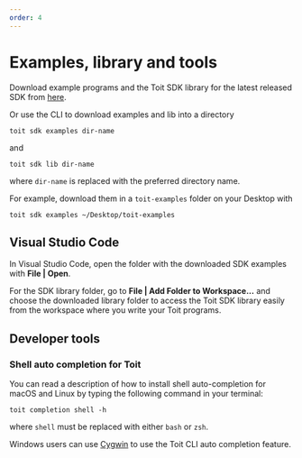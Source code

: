 ```yaml
---
order: 4
---
```


# Examples, library and tools

Download example programs and the Toit SDK library for the latest released SDK from [here](../../../getstarted/download).

Or use the CLI to download examples and lib into a directory

```shell
toit sdk examples dir-name
```

and

```shell
toit sdk lib dir-name
```

where `dir-name` is replaced with the preferred directory name.

For example, download them in a `toit-examples` folder on your Desktop with

```shell
toit sdk examples ~/Desktop/toit-examples
```

## Visual Studio Code

In Visual Studio Code, open the folder with the downloaded SDK examples with **File | Open**.

For the SDK library folder, go to **File | Add Folder to Workspace...** and choose the downloaded library folder to access the Toit SDK library easily from the workspace where you write your Toit programs.

## Developer tools

### Shell auto completion for Toit

You can read a description of how to install shell auto-completion for macOS and Linux by typing the following command in your terminal:

    toit completion shell -h

where `shell` must be replaced with either `bash` or `zsh`.

Windows users can use [Cygwin](https://www.cygwin.com/) to use the Toit CLI auto completion feature.
